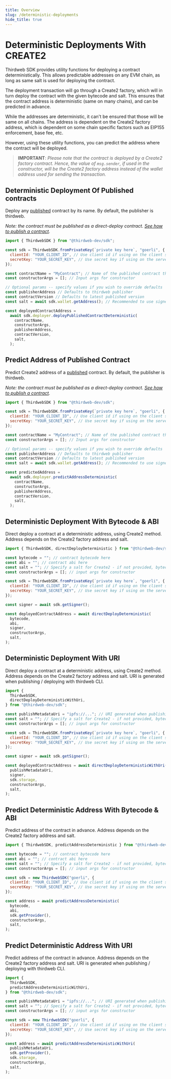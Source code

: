 ```yaml
---
title: Overview
slug: /deterministic-deployments
hide_title: true
---
```


# Deterministic Deployments With CREATE2

Thirdweb SDK provides utility functions for deploying a contract deterministically.
This allows predictable addresses on any EVM chain, as long as same salt is used for deploying the contract.

The deployment transaction will go through a Create2 factory, which will in turn deploy the contract with the given bytecode and salt. This ensures that the contract address is deterministic (same on many chains), and can be predicted in advance.

While the addresses are deterministic, it can't be ensured that those will be same on all chains. The address is dependent on the Create2 factory address, which is dependent on some chain specific factors such as EIP155 enforcement, base fee, etc.

However, using these utility functions, you can predict the address where the contract will be deployed.

> **IMPORTANT**: _Please note that the contract is deployed by a Create2 factory contract. Hence, the value of `msg.sender`, if used in the constructor, will be the Create2 factory address instead of the wallet address used for sending the transaction._

## Deterministic Deployment Of Published contracts

Deploy any [published](/publish) contract by its name. By default, the publisher is thirdweb.

_Note: the contract must be published as a direct-deploy contract. [See how to publish a contract](/publish)._

```javascript
import { ThirdwebSDK } from "@thirdweb-dev/sdk";

const sdk = ThirdwebSDK.fromPrivateKey(`private key here`, "goerli", {
  clientId: "YOUR_CLIENT_ID", // Use client id if using on the client side, get it from dashboard settings
  secretKey: "YOUR_SECRET_KEY", // Use secret key if using on the server, get it from dashboard settings
});

const contractName = "MyContract"; // Name of the published contract that you want to deploy
const constructorArgs = []; // Input args for constructor

// Optional params -- specify values if you wish to override defaults
const publisherAddress // Defaults to thirdweb publisher
const contractVersion // Defaults to latest published version
const salt = await sdk.wallet.getAddress(); // Recommended to use signer address for salt

const deployedContractAddress =
  await sdk.deployer.deployPublishedContractDeterministic(
    contractName,
    constructorArgs,
    publisherAddress,
    contractVersion,
    salt,
  );
```

## Predict Address of Published Contract

Predict Create2 address of a [published](/publish) contract. By default, the publisher is thirdweb.

_Note: the contract must be published as a direct-deploy contract. [See how to publish a contract](/publish)._

```javascript
import { ThirdwebSDK } from "@thirdweb-dev/sdk";

const sdk = ThirdwebSDK.fromPrivateKey(`private key here`, "goerli", {
  clientId: "YOUR_CLIENT_ID", // Use client id if using on the client side, get it from dashboard settings
  secretKey: "YOUR_SECRET_KEY", // Use secret key if using on the server, get it from dashboard settings
});

const contractName = "MyContract"; // Name of the published contract that you want to deploy
const constructorArgs = []; // Input args for constructor

// Optional params -- specify values if you wish to override defaults
const publisherAddress // Defaults to thirdweb publisher
const contractVersion // Defaults to latest published version
const salt = await sdk.wallet.getAddress(); // Recommended to use signer address for salt

const predictedAddress =
  await sdk.deployer.predictAddressDeterministic(
    contractName,
    constructorArgs,
    publisherAddress,
    contractVersion,
    salt,
  );
```

## Deterministic Deployment With Bytecode & ABI

Direct deploy a contract at a deterministic address, using Create2 method. Address depends on the Create2 factory address and salt.

```javascript
import { ThirdwebSDK, directDeployDeterministic } from "@thirdweb-dev/sdk";

const bytecode = ""; // contract bytecode here
const abi = ""; // contract abi here
const salt = ""; // Specify a salt for Create2 - if not provided, bytecode-hash will be used
const constructorArgs = []; // input args for constructor

const sdk = ThirdwebSDK.fromPrivateKey(`private key here`, "goerli", {
  clientId: "YOUR_CLIENT_ID", // Use client id if using on the client side, get it from dashboard settings
  secretKey: "YOUR_SECRET_KEY", // Use secret key if using on the server, get it from dashboard settings
});

const signer = await sdk.getSigner();

const deployedContractAddress = await directDeployDeterministic(
  bytecode,
  abi,
  signer,
  constructorArgs,
  salt,
);
```

## Deterministic Deployment With URI

Direct deploy a contract at a deterministic address, using Create2 method. Address depends on the Create2 factory address and salt.
URI is generated when publishing / deploying with thirdweb CLI.

```javascript
import {
  ThirdwebSDK,
  directDeployDeterministicWithUri,
} from "@thirdweb-dev/sdk";

const publishMetadataUri = "ipfs://..."; // URI generated when publishing / deploying with thirdweb CLI
const salt = ""; // Specify a salt for Create2 - if not provided, bytecode-hash will be used
const constructorArgs = []; // input args for constructor

const sdk = ThirdwebSDK.fromPrivateKey(`private key here`, "goerli", {
  clientId: "YOUR_CLIENT_ID", // Use client id if using on the client side, get it from dashboard settings
  secretKey: "YOUR_SECRET_KEY", // Use secret key if using on the server, get it from dashboard settings
});

const signer = await sdk.getSigner();

const deployedContractAddress = await directDeployDeterministicWithUri(
  publishMetadataUri,
  signer,
  sdk.storage,
  constructorArgs,
  salt,
);
```

## Predict Deterministic Address With Bytecode & ABI

Predict address of the contract in advance. Address depends on the Create2 factory address and salt.

```javascript
import { ThirdwebSDK, predictAddressDeterministic } from "@thirdweb-dev/sdk";

const bytecode = ""; // contract bytecode here
const abi = ""; // contract abi here
const salt = ""; // Specify a salt for Create2 - if not provided, bytecode-hash will be used
const constructorArgs = []; // input args for constructor

const sdk = new ThirdwebSDK("goerli", {
  clientId: "YOUR_CLIENT_ID", // Use client id if using on the client side, get it from dashboard settings
  secretKey: "YOUR_SECRET_KEY", // Use secret key if using on the server, get it from dashboard settings
});

const address = await predictAddressDeterministic(
  bytecode,
  abi,
  sdk.getProvider(),
  constructorArgs,
  salt,
);
```

## Predict Deterministic Address With URI

Predict address of the contract in advance. Address depends on the Create2 factory address and salt.
URI is generated when publishing / deploying with thirdweb CLI.

```javascript
import {
  ThirdwebSDK,
  predictAddressDeterministicWithUri,
} from "@thirdweb-dev/sdk";

const publishMetadataUri = "ipfs://..."; // URI generated when publishing / deploying with thirdweb CLI
const salt = ""; // Specify a salt for Create2 - if not provided, bytecode-hash will be used
const constructorArgs = []; // input args for constructor

const sdk = new ThirdwebSDK("goerli", {
  clientId: "YOUR_CLIENT_ID", // Use client id if using on the client side, get it from dashboard settings
  secretKey: "YOUR_SECRET_KEY", // Use secret key if using on the server, get it from dashboard settings
});

const address = await predictAddressDeterministicWithUri(
  publishMetadataUri,
  sdk.getProvider(),
  sdk.storage,
  constructorArgs,
  salt,
);
```

